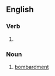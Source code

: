 ==English==

===Verb===
{{head|en|verb form}}

# {{present participle of|bombard|lang=en|nocat=1}}

===Noun===
{{en-noun}}

# [[bombardment]]